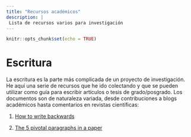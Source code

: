 ```yaml
---
title: "Recursos académicos"
description: |
 Lista de recursos varios para investigación
---
```


```r
knitr::opts_chunk$set(echo = TRUE)
```

# Escritura

La escritura es la parte más complicada de un proyecto de investigación. He aquí una serie de recursos que he ido colectando y que se pueden utilizar como guía para escribir artículos o tesis de grado/posgrado. Los documentos son de naturaleza variada, desde contribuciones a blogs académicos hasta comentarios en revistas científicas:

1. [How to write backwards](https://eportfolios.macaulay.cuny.edu/cornelisse14/files/2014/09/how-to-write-backwards.pdf)

2. [The 5 pivotal paragraphs in a paper](https://dynamicecology.wordpress.com/2016/02/24/the-5-pivotal-paragraphs-in-a-paper/)
